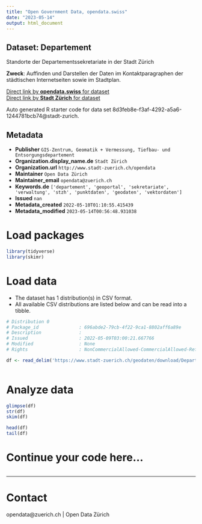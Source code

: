 ```yaml
---
title: "Open Government Data, opendata.swiss"
date: "2023-05-14"
output: html_document
---
```


## Dataset: Departement

Standorte der Departementssekretariate in der Stadt Zürich

**Zweck**: Auffinden und Darstellen der Daten im Kontaktparagraphen der städtischen Internetseiten sowie im Stadtplan.

[Direct link by **opendata.swiss** for dataset](https://opendata.swiss/de/dataset/departement)<br>
[Direct link by **Stadt Zürich** for dataset](https://data.stadt-zuerich.ch/dataset/geo_departement)

Auto generated R starter code for data set 8d3feb8e-f3af-4292-a5a6-1244781bcb74@stadt-zurich.

## Metadata

- **Publisher** `GIS-Zentrum, Geomatik + Vermessung, Tiefbau- und Entsorgungsdepartement`
- **Organization.display_name.de** `Stadt Zürich`
- **Organization.url** `http://www.stadt-zuerich.ch/opendata`
- **Maintainer** `Open Data Zürich`
- **Maintainer_email** `opendata@zuerich.ch`
- **Keywords.de** `['departement', 'geoportal', 'sekretariate', 'verwaltung', 'stzh', 'punktdaten', 'geodaten', 'vektordaten']`
- **Issued** `nan`
- **Metadata_created** `2022-05-10T01:10:55.415439`
- **Metadata_modified** `2023-05-14T00:56:48.931038`


# Load packages

```r

library(tidyverse)
library(skimr)

```

# Load data

-   The dataset has 1 distribution(s) in CSV format.
-   All available CSV distributions are listed below and can be read into a tibble.

```r

# Distribution 0
# Package_id               : 696abde2-79cb-4f22-9ca1-8802aff6a89e
# Description              : 
# Issued                   : 2022-05-09T03:00:21.667766
# Modified                 : None
# Rights                   : NonCommercialAllowed-CommercialAllowed-ReferenceNotRequired

df <- read_delim('https://www.stadt-zuerich.ch/geodaten/download/Departement?format=10008')



```

# Analyze data

```r

glimpse(df)
str(df)
skim(df)

head(df)
tail(df)

```

# Continue your code here...

```r

```

------------------------------------------------------------------------

# Contact

opendata@zuerich.ch | Open Data Zürich
